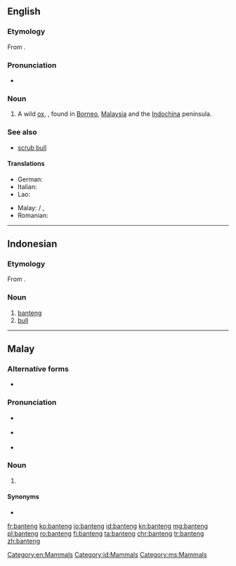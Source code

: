 ==English==
{{wikipedia}}

===Etymology===
From {{etyl|ms|en}} {{term|banteng|lang=ms}}.

===Pronunciation===
* {{IPA|/ˈbantɛŋ/}}

===Noun===
{{en-noun}}

# A wild [[ox]], {{taxlink|Bos javanicus|species}}, found in [[Borneo]], [[Malaysia]] and the [[Indochina]] peninsula.

===See also===
* [[scrub bull]]
====Translations====
{{trans-top|Bos javanicus}}
* German: {{t-|de|Banteng}}
* Italian: {{t-|it|banteng}}
* Lao: {{t-|lo|ງົວແດງ|tr=ngua dëng|sc=Laoo}}
{{trans-mid}}
* Malay: {{t-|ms|banting}} / {{t-|ms|banteng}}, {{t-|ms|tembadau}}
* Romanian: {{t+|ro|banteng|m}}
{{trans-bottom}}
[[Category:en:Mammals]]

----

==Indonesian==
{{wikipedia|lang=id}}

===Etymology===
From {{etyl|ms|id}} {{term|banting|lang=ms}}.

===Noun===
{{id-noun}}

# [[#English|banteng]] {{taxlink|Bos javanicus|species}}
# [[bull]]

[[Category:id:Mammals]]

----

==Malay==

===Alternative forms===
* {{l|ms|banting}}

===Pronunciation===
* {{a|Johor-Selangor}} {{IPA|/banteŋ/|lang=ms}}
* {{a|Riau-Lingga}} {{IPA|/bantɪŋ/|lang=ms}}
* {{rhymes|anteŋ|teŋ|eŋ|lang=ms}}

===Noun===
{{head|ms|noun}}

# {{alternative form of|banting|lang=ms}}

====Synonyms====
* {{l|ms|tembadau}}

[[Category:ms:Mammals]]

[[fr:banteng]]
[[ko:banteng]]
[[io:banteng]]
[[id:banteng]]
[[kn:banteng]]
[[mg:banteng]]
[[pl:banteng]]
[[ro:banteng]]
[[fi:banteng]]
[[ta:banteng]]
[[chr:banteng]]
[[tr:banteng]]
[[zh:banteng]]